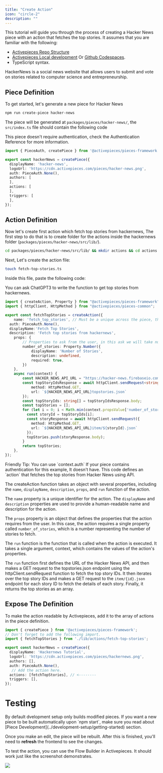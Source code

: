 ---
title: "Create Action"
icon: "circle-2"
description: ""
---

This tutorial will guide you through the process of creating a Hacker News piece with an action that fetches the top stories. It assumes that you are familiar with the following:

* [Activepieces Repo Structure](../architecture/repo-structure)
* [Activepieces Local development](../development-setup/local) Or [Github Codespaces](../development-setup/codespaces).
* TypeScript syntax.

HackerNews is a social news website that allows users to submit and vote on stories related to computer science and entrepreneurship.

## Piece Definition

To get started, let's generate a new piece for Hacker News

```bash
npm run create-piece hacker-news
```

The piece will be generated at `packages/pieces/hacker-news/`,
the `src/index.ts` file should contain the following code

<Tip>
This piece doesn't require authentication, check the Authentication Reference for more information.
</Tip>

```ts
import { PieceAuth, createPiece } from '@activepieces/pieces-framework';

export const hackerNews = createPiece({
  displayName: 'hacker-news',
  logoUrl: 'https://cdn.activepieces.com/pieces/hacker-news.png',
  auth: PieceAuth.None(),
  authors: [
  ],
  actions: [
  ],
  triggers: [
  ],
});
```

## Action Definition

Now let's create first action which fetch top stories from hackernews, The first step to do that is to create folder for the actions inside the hackernews folder (`packages/pieces/hacker-news/src/lib/`).

```bash
cd packages/pieces/hacker-news/src/lib/ && mkdir actions && cd actions
```

Next, Let's create the action file:

```bash
touch fetch-top-stories.ts
```

Inside this file, paste the following code:

<Tip>
You can ask ChatGPT3 to write the function to get top stories from hackernews.
</Tip>

```typescript
import { createAction, Property } from "@activepieces/pieces-framework";
import { httpClient, HttpMethod } from "@activepieces/pieces-common";

export const fetchTopStories = createAction({
	name: 'fetch_top_stories', // Must be a unique across the piece, this shouldn't be changed.
  auth: PieceAuth.None(),
  displayName:'Fetch Top Stories',
  description: 'Fetch top stories from hackernews',
	props: {
        // Properties to ask from the user, in this ask we will take number of
		number_of_stories: Property.Number({
			displayName: 'Number of Stories',
			description: undefined,
			required: true,
		})
	},
	async run(context) {
        const HACKER_NEWS_API_URL = "https://hacker-news.firebaseio.com/v0/";
        const topStoryIdsResponse = await httpClient.sendRequest<string[]>({
			method: HttpMethod.GET,
			url: `${HACKER_NEWS_API_URL}topstories.json`
		});
        const topStoryIds: string[] = topStoryIdsResponse.body;
        const topStories = [];
        for (let i = 0; i < Math.min(context.propsValue['number_of_stories']!, topStoryIds.length); i++) {
          const storyId = topStoryIds[i];
          const storyResponse = await httpClient.sendRequest({
            method: HttpMethod.GET,
            url: `${HACKER_NEWS_API_URL}item/${storyId}.json`
          });
          topStories.push(storyResponse.body);
        }
		return topStories;
	},
});

```

<Tip>
Friendly Tip: You can use `context.auth` If your piece contains authentication for this example, It doesn't have.
</Tip>
This code defines an `action` that fetches the top stories from Hacker News using API.

The createAction function takes an object with several properties, including the `name`, `displayName`, `description`, `props`, and `run` function of the action.

The `name` property is a unique identifier for the action. The `displayName` and `description` properties are used to provide a human-readable name and description for the action.

The `props` property is an object that defines the properties that the action requires from the user. In this case, the action requires a single property called `number_of_stories`, which is a number representing the number of stories to fetch.

The `run` function is the function that is called when the action is executed. It takes a single argument, context, which contains the values of the action's properties.

The `run` function first defines the URL of the Hacker News API, and then makes a GET request to the topstories.json endpoint using the httpClient.sendRequest function to fetch the top story IDs. It then iterates over the top story IDs and makes a GET request to the `item/{id}.json` endpoint for each story ID to fetch the details of each story. Finally, it returns the top stories as an array.

## Expose The Definition

To make the action readable by Activepieces, add it to the array of actions in the piece definition.

```typescript
import { createPiece } from '@activepieces/pieces-framework';
// Don't forget to add the following import.
import { fetchTopStories } from './lib/actions/fetch-top-stories';

export const hackerNews = createPiece({
  displayName: 'Hackernews Tutorial',
  logoUrl: 'https://cdn.activepieces.com/pieces/hackernews.png',
  authors: [],
  auth: PieceAuth.None(),
   // Add the action here.
  actions: [fetchTopStories], // <--------
  triggers: [],
});
```

# Testing

<Tip>
By default dvelopment setup only builds modified pieces. If you want a new piece to be built automatically upon `npm start`, make sure you read about [Piece Development](../development-setup/getting-started) section.
</Tip>

Once you make an edit, the piece will be rebuilt. After this is finished, you'll need to **refresh** the frontend to see the changes.

To test the action, you can use the Flow Builder in Activepieces. It should work just like the screenshot demonstrates.

<img src="/resources/screenshots/contributing-first-connector.png" />

